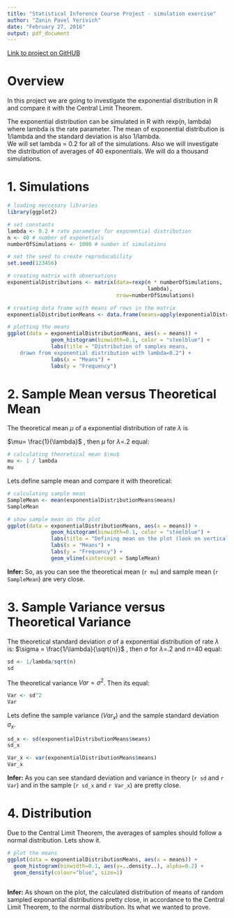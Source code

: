 ```yaml
---
title: "Statistical Inference Course Project - simulation exercise"
author: "Zanin Pavel Yerivich"
date: "February 27, 2016"
output: pdf_document
---
```


[Link to project on GitHUB](https://github.com/Filareth2015/Statistical-Inference-Course-Project.git)

# Overview
In this project we are going to investigate the exponential distribution in R and compare it with the Central Limit Theorem.  

The exponential distribution can be simulated in R with rexp(n, lambda) where lambda is the rate parameter. The mean of exponential distribution is 1/lambda and the standard deviation is also 1/lambda.   
We will set lambda = 0.2 for all of the simulations. Also we will investigate the distribution of averages of 40 exponentials. We will do a thousand simulations.

# 1. Simulations

```r
# loading neccesary libraries
library(ggplot2) 

# set constants
lambda <- 0.2 # rate parameter for exponential distribution 
n <- 40 # number of exponetials
numberOfSimulations <- 1000 # number of simulations

# set the seed to create reproducability
set.seed(123456)

# creating matrix with observations
exponentialDistributions <- matrix(data=rexp(n * numberOfSimulations, 
                                             lambda), 
                                   nrow=numberOfSimulations)

# creating data frame with means of rows in the matrix
exponentialDistributionMeans <- data.frame(means=apply(exponentialDistributions, 1, mean))

# plotting the means
ggplot(data = exponentialDistributionMeans, aes(x = means)) + 
              geom_histogram(binwidth=0.1, color = "steelblue") + 
              labs(title = "Distribution of samples means,
    drawn from exponential distribution with lambda=0.2") + 
              labs(x = "Means") +
              labs(y = "Frequency")
```

# 2. Sample Mean versus Theoretical Mean  

The theoretical mean $\mu$ of a exponential distribution of rate $\lambda$ is

$\mu= \frac{1}{\lambda}$ , then $\mu$ for $\lambda$=.2 equal:

```r
# calculating theoretical mean $\mu$
mu <- 1 / lambda
mu
```

Lets define sample mean and compare it with theoretical:

```r
# calculating sample mean 
SampleMean <- mean(exponentialDistributionMeans$means)
SampleMean
```
```r
# show sample mean on the plot
ggplot(data = exponentialDistributionMeans, aes(x = means)) + 
              geom_histogram(binwidth=0.1, color = "steelblue") + 
              labs(title = "Defining mean on the plot (look on vertical line) ") + 
              labs(x = "Means") +
              labs(y = "Frequency") + 
              geom_vline(xintercept = SampleMean)

```
**Infer:** So, as you can see the theoretical mean (`r mu`) and sample mean (`r SampleMean`) are very close.

# 3. Sample Variance versus Theoretical Variance
The theoretical standard deviation $\sigma$ of a exponential distribution of rate $\lambda$ is:
$\sigma = \frac{1/\lambda}{\sqrt{n}}$ , then $\sigma$ for $\lambda$=.2 and $n$=40 equal:

```r
sd <- 1/lambda/sqrt(n)
sd
```
The theoretical variance $Var = \sigma^2$. Then its equal:   

```r
Var <- sd^2
Var
```

Lets define the sample variance ($Var_x$) and the sample standard deviation $\sigma_x$.
```r
sd_x <- sd(exponentialDistributionMeans$means)
sd_x

Var_x <- var(exponentialDistributionMeans$means)
Var_x
```

**Infer:** As you can see standard deviation and variance in theory (`r sd` and `r Var`) and in the sample (`r sd_x` and `r Var_x`) are pretty close.

# 4. Distribution

Due to the Central Limit Theorem, the averages of samples should follow a normal distribution. Lets show it.

```r
# plot the means
ggplot(data = exponentialDistributionMeans, aes(x = means)) + 
  geom_histogram(binwidth=0.1, aes(y=..density..), alpha=0.2) + 
  geom_density(colour="blue", size=1)
  
```

**Infer:** As shown on the plot, the calculated distribution of means of random sampled exponantial distributions pretty close, in accordance to the Central Limit Theorem, to the normal distribution. Its what we wanted to prove.
